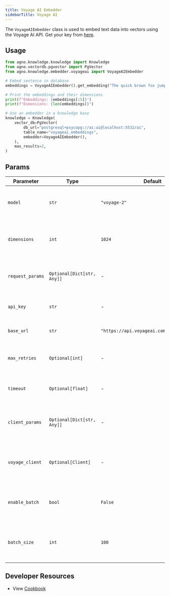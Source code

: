 ```yaml
---
title: Voyage AI Embedder
sidebarTitle: Voyage AI
---
```


The `VoyageAIEmbedder` class is used to embed text data into vectors using the Voyage AI API. Get your key from [here](https://dash.voyageai.com/api-keys).

## Usage

```python voyageai_embedder.py
from agno.knowledge.knowledge import Knowledge
from agno.vectordb.pgvector import PgVector
from agno.knowledge.embedder.voyageai import VoyageAIEmbedder

# Embed sentence in database
embeddings = VoyageAIEmbedder().get_embedding("The quick brown fox jumps over the lazy dog.")

# Print the embeddings and their dimensions
print(f"Embeddings: {embeddings[:5]}")
print(f"Dimensions: {len(embeddings)}")

# Use an embedder in a knowledge base
knowledge = Knowledge(
    vector_db=PgVector(
        db_url="postgresql+psycopg://ai:ai@localhost:5532/ai",
        table_name="voyageai_embeddings",
        embedder=VoyageAIEmbedder(),
    ),
    max_results=2,
)
```

## Params

| Parameter        | Type                       | Default                                    | Description                                                         |
| ---------------- | -------------------------- | ------------------------------------------ | ------------------------------------------------------------------- |
| `model`          | `str`                      | `"voyage-2"`                               | The name of the model used for generating embeddings.               |
| `dimensions`     | `int`                      | `1024`                                     | The dimensionality of the embeddings generated by the model.        |
| `request_params` | `Optional[Dict[str, Any]]` | -                                          | Additional parameters to include in the API request. Optional.      |
| `api_key`        | `str`                      | -                                          | The API key used for authenticating requests.                       |
| `base_url`       | `str`                      | `"https://api.voyageai.com/v1/embeddings"` | The base URL for the API endpoint.                                  |
| `max_retries`    | `Optional[int]`            | -                                          | The maximum number of retries for API requests. Optional.           |
| `timeout`        | `Optional[float]`          | -                                          | The timeout duration for API requests. Optional.                    |
| `client_params`  | `Optional[Dict[str, Any]]` | -                                          | Additional parameters for configuring the API client. Optional.     |
| `voyage_client`  | `Optional[Client]`         | -                                          | An instance of the Client to use for making API requests. Optional. |
| `enable_batch`            | `bool`                        | `False`                    | Enable batch processing to reduce API calls and avoid rate limits                |
| `batch_size`              | `int`                         | `100`                      | Number of texts to process in each API call for batch operations.                |

## Developer Resources
- View [Cookbook](https://github.com/agno-agi/agno/tree/main/cookbook/knowledge/embedders/voyageai_embedder.py)
